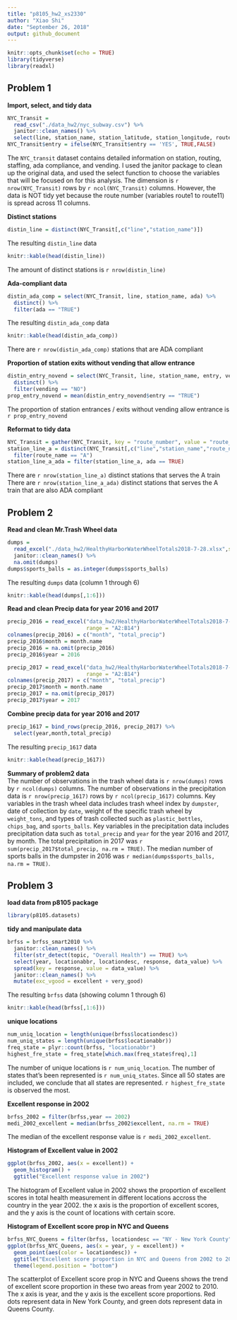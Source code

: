 ```yaml
---
title: "p8105_hw2_xs2330"
author: "Xiao Shi"
date: "September 26, 2018"
output: github_document
---
```


```r
knitr::opts_chunk$set(echo = TRUE)
library(tidyverse)
library(readxl)
```

## Problem 1
**Import, select, and tidy data**
```r
NYC_Transit = 
  read_csv("./data_hw2/nyc_subway.csv") %>%
  janitor::clean_names() %>%
  select(line, station_name, station_latitude, station_longitude, route1:route11, entry, vending, entrance_type, ada)
NYC_Transit$entry = ifelse(NYC_Transit$entry == 'YES', TRUE,FALSE)
```

The `NYC_transit` dataset contains detailed information on station, routing, staffing, ada compliance, and vending. I used the janitor package to clean up the original data, and used the select function to choose the variables that will be focused on for this analysis. The dimension is `r nrow(NYC_Transit)` rows by `r ncol(NYC_Transit)` columns. However, the data is NOT tidy yet because the route number (variables route1 to route11) is spread across 11 columns.

**Distinct stations**
```r
distin_line = distinct(NYC_Transit[,c("line","station_name")])
```
The resulting `distin_line` data
```r
knitr::kable(head(distin_line))
```

The amount of distinct stations is `r nrow(distin_line)`

**Ada-compliant data**
```r
distin_ada_comp = select(NYC_Transit, line, station_name, ada) %>%
  distinct() %>%
  filter(ada == "TRUE")
```
The resulting `distin_ada_comp` data
```r
knitr::kable(head(distin_ada_comp))
```

There are `r nrow(distin_ada_comp)` stations that are ADA compliant

**Proportion of station exits without vending that allow entrance**
```r
distin_entry_novend = select(NYC_Transit, line, station_name, entry, vending) %>%
  distinct() %>%
  filter(vending == "NO")
prop_entry_novend = mean(distin_entry_novend$entry == "TRUE")
```

The proportion of station entrances / exits without vending allow entrance is `r prop_entry_novend`

**Reformat to tidy data**
```r
NYC_Transit = gather(NYC_Transit, key = "route_number", value = "route_name", route1:route11)
station_line_a = distinct(NYC_Transit[,c("line","station_name","route_name","ada")]) %>%
  filter(route_name == "A")
station_line_a_ada = filter(station_line_a, ada == TRUE)
```

There are `r nrow(station_line_a)` distinct stations that serves the A train  
There are `r nrow(station_line_a_ada)` distinct stations that serves the A train that are also ADA compliant


## Problem 2
**Read and clean Mr.Trash Wheel data**
```r
dumps = 
  read_excel("./data_hw2/HealthyHarborWaterWheelTotals2018-7-28.xlsx",sheet = 'Mr. Trash Wheel', range = cell_cols(1:14)) %>%
  janitor::clean_names() %>%
  na.omit(dumps)
dumps$sports_balls = as.integer(dumps$sports_balls)
```
The resulting `dumps` data (column 1 through 6)
```r
knitr::kable(head(dumps[,1:6]))
```

**Read and clean Precip data for year 2016 and 2017**
```r
precip_2016 = read_excel("data_hw2/HealthyHarborWaterWheelTotals2018-7-28.xlsx",sheet = '2016 Precipitation',
                         range = "A2:B14")
colnames(precip_2016) = c("month", "total_precip")
precip_2016$month = month.name
precip_2016 = na.omit(precip_2016)
precip_2016$year = 2016

precip_2017 = read_excel("data_hw2/HealthyHarborWaterWheelTotals2018-7-28.xlsx",sheet = '2017 Precipitation',
                         range = "A2:B14")
colnames(precip_2017) = c("month", "total_precip")
precip_2017$month = month.name
precip_2017 = na.omit(precip_2017)
precip_2017$year = 2017
```
**Combine precip data for year 2016 and 2017**
```r
precip_1617 = bind_rows(precip_2016, precip_2017) %>%
  select(year,month,total_precip)
```
The resulting `precip_1617` data
```r
knitr::kable(head(precip_1617))
```

**Summary of problem2 data**     
The number of observations in the trash wheel data is `r nrow(dumps)` rows by `r ncol(dumps)` columns. The number of observations in the precipitation data is `r nrow(precip_1617)` rows by `r ncol(precip_1617)` columns. Key variables in the trash wheel data includes trash wheel index by `dumpster`, date of collection by `date`, weight of the specific trash wheel by `weight_tons`, and types of trash collected such as `plastic_bottles`, `chips_bag`, and `sports_balls`. Key variables in the precipitation data includes precipitation data such as `total_precip` and `year` for the year 2016 and 2017, by month. The total precipitation in 2017 was `r sum(precip_2017$total_precip, na.rm = TRUE)`. The median number of sports balls in the dumpster in 2016 was `r median(dumps$sports_balls, na.rm = TRUE)`.

## Problem 3
**load data from p8105 package**
```r
library(p8105.datasets)
```
**tidy and manipulate data**
```r
brfss = brfss_smart2010 %>%
  janitor::clean_names() %>%
  filter(str_detect(topic, "Overall Health") == TRUE) %>%
  select(year, locationabbr, locationdesc, response, data_value) %>%
  spread(key = response, value = data_value) %>%
  janitor::clean_names() %>%
  mutate(exc_vgood = excellent + very_good)
```
The resulting `brfss` data (showing column 1 through 6)
```r
knitr::kable(head(brfss[,1:6]))
```

**unique locations**
```r
num_uniq_location = length(unique(brfss$locationdesc))
num_uniq_states = length(unique(brfss$locationabbr))
freq_state = plyr::count(brfss, "locationabbr")
highest_fre_state = freq_state[which.max(freq_state$freq),1]
```

The number of unique locations is `r num_uniq_location`. The number of states that's been represented
is `r num_uniq_states`. Since all 50 states are included, we conclude that all states are represented. `r highest_fre_state` is observed the most.

**Excellent response in 2002**
```r
brfss_2002 = filter(brfss,year == 2002)
medi_2002_excellent = median(brfss_2002$excellent, na.rm = TRUE)
```
The median of the excellent response value is `r medi_2002_excellent`.

**Histogram of Excellent value in 2002**
```r
ggplot(brfss_2002, aes(x = excellent)) +
  geom_histogram() +
  ggtitle("Excellent response value in 2002")         
``` 

The histogram of Excellent value in 2002 shows the proportion of excellent scores in total health measurement in different locations accross the country in the year 2002. the x axis is the proportion of excellent scores, and the y axis is the count of locations with certain score.

**Histogram of Excellent score prop in NYC and Queens**
```r
brfss_NYC_Queens = filter(brfss, locationdesc == "NY - New York County" | locationdesc =="NY - Queens County")
ggplot(brfss_NYC_Queens, aes(x = year, y = excellent)) + 
  geom_point(aes(color = locationdesc)) +
  ggtitle("Excellent score proportion in NYC and Queens from 2002 to 2010") +
  theme(legend.position = "bottom")
```

The scatterplot of Excellent score prop in NYC and Queens shows the trend of excellent score proportion in these two areas from year 2002 to 2010. The x axis is year, and the y axis is the excellent score proportions. Red dots represent data in New York County, and green dots represent data in Queens County.